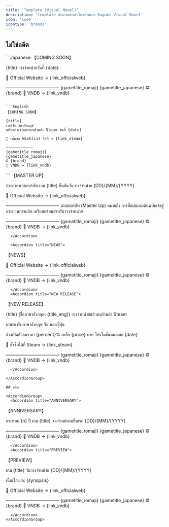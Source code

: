 ```yaml
---
title: 'Template (Visual Novel)'
description: 'template ข้อความสำหรับโพสต์ในเพจ Kagami Visual Novel'
icon: 'code'
icontype: 'brands'
---
```


## ไม่ใช่อดีต

<AccordionGroup>
  <Accordion title="COMING SOON">

  <CodeGroup>
```Japanese
【COMING SOON】

{title}
วางจำหน่ายวันที่ {date}

🔗 Official Website → {link_officialweb}

————————————
{gametitle_romaji}
{gametitle_japanese}
© {brand}
🔗 VNDB → {link_vndb}
```

```English
【COMING SOON】

{title}
เวอร์ชั่นภาษาอังกฤษ 
เตรียมวางจำหน่ายบนร้านค้า Steam วันที่ {date}

🔗 เพิ่มเข้า Wishlist ได้ที่ → {link_steam}

————————————
{gametitle_romaji}
{gametitle_japanese}
© {brand}
🔗 VNDB → {link_vndb}
```
  </CodeGroup>
  </Accordion>

  <Accordion title="MASTER UP">
```
【MASTER UP】

ประกาศมาสเตอร์อัพ
เกม {title}
ยืนยันวันวางจำหน่าย {DD}/{MM}/{YYYY}

🔗 Official Website → {link_officialweb}

————————————
มาสเตอร์อัพ (Master Up) หมายถึง การที่แผ่นเกมต้นฉบับเข้าสู่กระบวนการผลิต เตรียมพร้อมสำหรับวางจำหน่าย

————————————
{gametitle_romaji}
{gametitle_japanese}
© {brand}
🔗 VNDB → {link_vndb}
```
  </Accordion>

  <Accordion title="NEWS">
```
【NEWS】



🔗 Official Website → {link_officialweb}

————————————
{gametitle_romaji}
{gametitle_japanese}
© {brand}
🔗 VNDB → {link_vndb}
```
  </Accordion>
  <Accordion title="NEW RELEASE">
```
【NEW RELEASE】

{title} (ชื่อภาษาอังกฤษ: {title_eng})
วางจำหน่ายแล้วบนร้านค้า Steam

เกมรองรับภาษาอังกฤษ จีน และญี่ปุ่น

ช่วงเปิดตัวลดราคา {percent}% เหลือ {price} บาท
โปรโมชั่นหมดเขต {date}

🔗 สั่งซื้อได้ที่ Steam → {link_steam}

————————————
{gametitle_romaji}
{gametitle_japanese}
© {brand}
🔗 VNDB → {link_vndb}
```
  </Accordion>

</AccordionGroup>

## อดีต

<AccordionGroup>
  <Accordion title="ANNIVERSARY">
```
【ANNIVERSARY】

ครบรอบ {n} ปี
เกม {title}
วางจำหน่ายครั้งแรก {DD}/{MM}/{YYYY}

————————————
{gametitle_romaji}
{gametitle_japanese}
© {brand}
🔗 VNDB → {link_vndb}
```
  </Accordion>
  <Accordion title="PREVIEW">
```
【PREVIEW】

เกม {title}
วันวางจำหน่าย {DD}/{MM}/{YYYY}

เนื้อเรื่องย่อ:
{synopsis}

🔗 Official Website → {link_officialweb}

————————————
{gametitle_romaji}
{gametitle_japanese}
© {brand}
🔗 VNDB → {link_vndb}
```
  </Accordion>
</AccordionGroup>